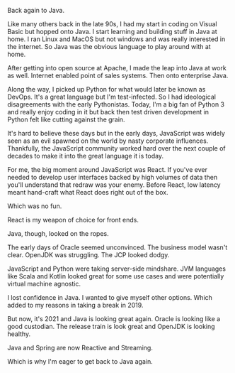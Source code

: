 Back again to Java.

Like many others back in the late 90s, I had my start in coding on Visual Basic but hopped onto Java.
I start learning and building stuff in Java at home. I ran Linux and MacOS but not windows and was really interested in
the internet. So Java was the obvious language to play around with at home.

After getting into open source at Apache, I made the leap into Java at work as well. Internet enabled point of sales
systems. Then onto enterprise Java.

Along the way, I picked up Python for what would later be known as DevOps. It's a great language but I'm test-infected.
So I had ideological disagreements with the early Pythonistas. Today, I'm a big fan of Python 3 and really enjoy coding
in it but back then test driven development in Python felt like cutting against the grain.

It's hard to believe these days but in the early days, JavaScript was widely seen as an evil spawned on the world by
nasty corporate influences. Thankfully, the JavaScript community worked hard over the next couple of decades to make
it into the great language it is today.

For me, the big moment around JavaScript was React. If you've ever needed to develop user interfaces backed by high
volumes of data then you'll understand that redraw was your enemy. Before React, low latency meant hand-craft what
React does right out of the box.

Which was no fun.

React is my weapon of choice for front ends.

Java, though, looked on the ropes.

The early days of Oracle seemed unconvinced. The business model wasn't clear. OpenJDK was struggling. The JCP looked dodgy.

JavaScript and Python were taking server-side mindshare. JVM languages like Scala and Kotlin looked great for some use
cases and were potentially virtual machine agnostic.

I lost confidence in Java. I wanted to give myself other options. Which added to my reasons in taking a break in 2019.

But now, it's 2021 and Java is looking great again. Oracle is looking like a good custodian. The
release train is look great and OpenJDK is looking healthy.

Java and Spring are now Reactive and Streaming.

Which is why I'm eager to get back to Java again.
